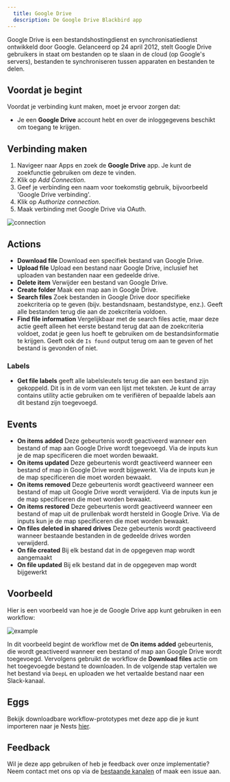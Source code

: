 ```yaml
---
  title: Google Drive
  description: De Google Drive Blackbird app
---
```


<LinkCard title="View on Github" target="_blank" href="https://github.com/bb-io/GoogleDrive" icon="github" />

Google Drive is een bestandshostingdienst en synchronisatiedienst ontwikkeld door Google. Gelanceerd op 24 april 2012, stelt Google Drive gebruikers in staat om bestanden op te slaan in de cloud (op Google's servers), bestanden te synchroniseren tussen apparaten en bestanden te delen.

## Voordat je begint

Voordat je verbinding kunt maken, moet je ervoor zorgen dat:

- Je een **Google Drive** account hebt en over de inloggegevens beschikt om toegang te krijgen.

## Verbinding maken

1. Navigeer naar Apps en zoek de **Google Drive** app. Je kunt de zoekfunctie gebruiken om deze te vinden.
2. Klik op _Add Connection_.
3. Geef je verbinding een naam voor toekomstig gebruik, bijvoorbeeld 'Google Drive verbinding'.
4. Klik op _Authorize connection_.
5. Maak verbinding met Google Drive via OAuth.

![connection](https://raw.githubusercontent.com/bb-io/GoogleDrive/main/image/README/connection.png)

## Actions

- **Download file** Download een specifiek bestand van Google Drive.
- **Upload file** Upload een bestand naar Google Drive, inclusief het uploaden van bestanden naar een gedeelde drive.
- **Delete item** Verwijder een bestand van Google Drive.
- **Create folder** Maak een map aan in Google Drive.
- **Search files** Zoek bestanden in Google Drive door specifieke zoekcriteria op te geven (bijv. bestandsnaam, bestandstype, enz.). Geeft alle bestanden terug die aan de zoekcriteria voldoen.
- **Find file information** Vergelijkbaar met de search files actie, maar deze actie geeft alleen het eerste bestand terug dat aan de zoekcriteria voldoet, zodat je geen lus hoeft te gebruiken om de bestandsinformatie te krijgen. Geeft ook de `Is found` output terug om aan te geven of het bestand is gevonden of niet.

### Labels

- **Get file labels** geeft alle labelsleutels terug die aan een bestand zijn gekoppeld. Dit is in de vorm van een lijst met teksten. Je kunt de array contains utility actie gebruiken om te verifiëren of bepaalde labels aan dit bestand zijn toegevoegd.

## Events

- **On items added** Deze gebeurtenis wordt geactiveerd wanneer een bestand of map aan Google Drive wordt toegevoegd. Via de inputs kun je de map specificeren die moet worden bewaakt.
- **On items updated** Deze gebeurtenis wordt geactiveerd wanneer een bestand of map in Google Drive wordt bijgewerkt. Via de inputs kun je de map specificeren die moet worden bewaakt.
- **On items removed** Deze gebeurtenis wordt geactiveerd wanneer een bestand of map uit Google Drive wordt verwijderd. Via de inputs kun je de map specificeren die moet worden bewaakt.
- **On items restored** Deze gebeurtenis wordt geactiveerd wanneer een bestand of map uit de prullenbak wordt hersteld in Google Drive. Via de inputs kun je de map specificeren die moet worden bewaakt.
- **On files deleted in shared drives** Deze gebeurtenis wordt geactiveerd wanneer bestaande bestanden in de gedeelde drives worden verwijderd.
- **On file created** Bij elk bestand dat in de opgegeven map wordt aangemaakt
- **On file updated** Bij elk bestand dat in de opgegeven map wordt bijgewerkt

## Voorbeeld

Hier is een voorbeeld van hoe je de Google Drive app kunt gebruiken in een workflow:

![example](https://raw.githubusercontent.com/bb-io/GoogleDrive/main/image/README/example.png)

In dit voorbeeld begint de workflow met de **On items added** gebeurtenis, die wordt geactiveerd wanneer een bestand of map aan Google Drive wordt toegevoegd. Vervolgens gebruikt de workflow de **Download files** actie om het toegevoegde bestand te downloaden. In de volgende stap vertalen we het bestand via `DeepL` en uploaden we het vertaalde bestand naar een Slack-kanaal.

## Eggs

Bekijk downloadbare workflow-prototypes met deze app die je kunt importeren naar je Nests [hier](https://docs.blackbird.io/eggs/storage-to-mt/).

## Feedback

Wil je deze app gebruiken of heb je feedback over onze implementatie? Neem contact met ons op via de [bestaande kanalen](https://www.blackbird.io/) of maak een issue aan.